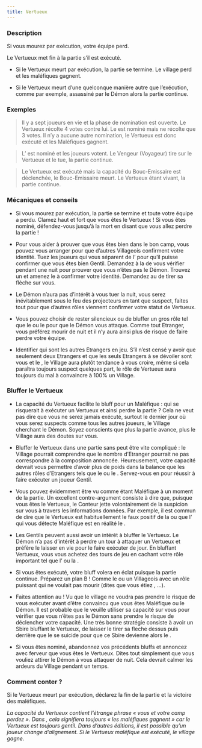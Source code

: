 ```yaml
---
title: Vertueux
---
```



<Role VERTUEUX header />

### Description

Si vous mourez par exécution, votre équipe perd.

Le Vertueux met fin à la partie s’il est exécuté.

-	Si le Vertueux meurt par exécution, la partie se termine. Le village perd et les maléfiques gagnent.

-	Si le Vertueux meurt d’une quelconque manière autre que l’exécution, comme par exemple, assassiné par le Démon alors la partie continue.

### Exemples

> Il y a sept joueurs en vie et la phase de nomination est ouverte. Le Vertueux récolte 4 votes contre lui. Le <Role BARON /> est nominé mais ne récolte que 3 votes. Il n’y a aucune autre nomination, le Vertueux est donc exécuté et les Maléfiques gagnent.

> L’<Role IMP /> est nominé et les joueurs votent. Le Vengeur (Voyageur) tire sur le Vertueux et le tue, la partie continue.

> Le Vertueux est exécuté mais la capacité du Bouc-Emissaire est déclenchée, le Bouc-Emissaire meurt. Le Vertueux étant vivant, la partie continue.

### Mécaniques et conseils

- Si vous mourez par exécution, la partie se termine et toute votre équipe a perdu. Clamez haut et fort que vous êtes le Vertueux ! Si vous êtes nominé, défendez-vous jusqu’à la mort en disant que vous allez perdre la partie !

- Pour vous aider à prouver que vous êtes bien dans le bon camp, vous pouvez vous arranger pour que d’autres Villageois confirment votre identité. Tuez les joueurs qui vous séparent de l’<Role EMPATHIQUE /> pour qu’il puisse confirmer que vous êtes bien Gentil. Demandez à la <Role VOYANTE /> de vous vérifier pendant une nuit pour prouver que vous n’êtes pas le Démon. Trouvez un <Role GARDIEN /> et amenez le à confirmer votre identité. Demandez au <Role MERCENAIRE /> de tirer sa flèche sur vous.

- Le Démon n’aura pas d’intérêt à vous tuer la nuit, vous serez inévitablement sous le feu des projecteurs en tant que suspect, faites tout pour que d’autres rôles viennent confirmer votre statut de Vertueux.

- Vous pouvez choisir de rester silencieux ou de bluffer un gros rôle tel que le <Role MERCENAIRE /> ou le <Role MOINE /> pour que le Démon vous attaque. Comme tout Etranger, vous préférez mourir de nuit et il n’y aura ainsi plus de risque de faire perdre votre équipe.

- Identifier qui sont les autres Etrangers en jeu. S’il n’est censé y avoir que seulement deux Etrangers et que les seuls Etrangers à se dévoiler sont vous et le <Role RECLUS />, le Village aura plutôt tendance à vous croire, même si cela paraîtra toujours suspect quelques part, le rôle de Vertueux aura toujours du mal à convaincre à 100% un Village.

### Bluffer le Vertueux

- La capacité du Vertueux facilite le bluff pour un Maléfique : qui se risquerait à exécuter un Vertueux et ainsi perdre la partie ? Cela ne veut pas dire que vous ne serez jamais exécuté, surtout le dernier jour où vous serez suspects comme tous les autres joueurs, le Village cherchant le Démon. Soyez conscients que plus la partie avance, plus le Village aura des doutes sur vous.

- Bluffer le Vertueux dans une partie sans <Role BARON /> peut être vite compliqué : le Village pourrait comprendre que le nombre d’Etranger pourrait ne pas correspondre à la composition annoncée. Heureusement, votre capacité devrait vous permettre d’avoir plus de poids dans la balance que les autres rôles d’Etrangers tels que le <Role RECLUS /> ou le <Role MAJORDOME />. Servez-vous en pour réussir à faire exécuter un joueur Gentil.

- Vous pouvez évidemment être vu comme étant Maléfique à un moment de la partie. Un excellent contre-argument consiste à dire que, puisque vous êtes le Vertueux, le Conteur jette volontairement de la suspicion sur vous à travers les informations données. Par exemple, il est commun de dire que le Vertueux est habituellement le faux positif de la <Role VOYANTE /> ou que l’<Role EMPATHIQUE /> qui vous détecte Maléfique est en réalité le <Role SOULARD />.

- Les Gentils peuvent aussi avoir un intérêt à bluffer le Vertueux. Le Démon n’a pas d’intérêt à perdre un tour à attaquer un Vertueux et préfère le laisser en vie pour le faire exécuter de jour. En bluffant Vertueux, vous vous achetez des tours de jeu en cachant votre rôle important tel que l’<Role EMPATHIQUE /> ou la <Role VOYANTE />.

- Si vous êtes exécuté, votre bluff volera en éclat puisque la partie continue. Préparez un plan B ! Comme le <Role RECLUS /> ou un Villageois avec un rôle puissant qui ne voulait pas mourir (dites que vous étiez <Role CROQUE_MORT />, <Role MERCENAIRE />...).

- Faites attention au <Role MERCENAIRE /> ! Vu que le village ne voudra pas prendre le risque de vous exécuter avant d’être convaincu que vous êtes Maléfique ou le Démon. Il est probable que le <Role MERCENAIRE /> veuille utiliser sa capacité sur vous pour vérifier que vous n’êtes pas le Démon sans prendre le risque de déclencher votre capacité. Une très bonne stratégie consiste à avoir un Sbire bluffant le Vertueux, de laisser le <Role MERCENAIRE /> tirer sa fleche dessus puis derrière que le <Role IMP /> se suicide pour que ce Sbire devienne alors le <Role IMP />.

- Si vous êtes nominé, abandonnez vos précédents bluffs et annoncez avec ferveur que vous êtes le Vertueux. Dites tout simplement que vous vouliez attirer le Démon à vous attaquer de nuit. Cela devrait calmer les ardeurs du Village pendant un temps.

### Comment conter ?

Si le Vertueux meurt par exécution, déclarez la fin de la partie et la victoire des maléfiques.

_La capacité du Vertueux contient l’étrange phrase « vous et votre camp perdez ». Dans <Module TROUBLE_BREWING />, cela signifiera toujours « les maléfiques gagnent » car le Vertueux est toujours gentil. Dans d’autres éditions, il est possible qu’un joueur change d’alignement. Si le Vertueux maléfique est exécuté, le village gagne._

